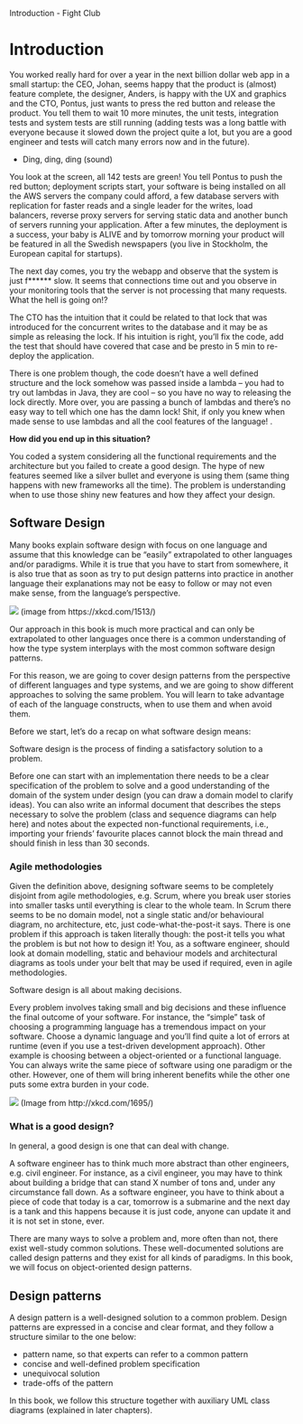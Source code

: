 Introduction - Fight Club

# Introduction

You worked really hard for over a year in the next billion dollar web app in a small startup: the CEO, Johan, seems happy that the product is (almost) feature complete, the designer, Anders, is happy with the UX and graphics and the CTO, Pontus, just wants to press the red button and release the product. You tell them to wait 10 more minutes, the unit tests, integration tests and system tests are still running (adding tests was a long battle with everyone because it slowed down the project quite a lot, but you are a good engineer and tests will catch many errors now and in the future).

- Ding, ding, ding (sound)

You look at the screen, all 142 tests are green! You tell Pontus to push the red button; deployment scripts start, your software is being installed on all the AWS servers the company could afford, a few database servers with replication for faster reads and a single leader for the writes, load balancers, reverse proxy servers for serving static data and another bunch of servers running your application. After a few minutes, the deployment is a success, your baby is ALIVE and by tomorrow morning your product will be featured in all the Swedish newspapers (you live in Stockholm, the European capital for startups).

The next day comes, you try the webapp and observe that the system is just f****** slow. It seems that connections time out and you observe in your monitoring tools that the server is not processing that many requests. What the hell is going on!?

The CTO has the intuition that it could be related to that lock that was introduced for the concurrent writes to the database and it may be as simple as releasing the lock. If his intuition is right, you'll fix the code, add the test that should have covered that case and be presto in 5 min to re-deploy the application.

There is one problem though, the code doesn't have a well defined structure and the lock somehow was passed inside a lambda -- you had to try out lambdas in Java, they are cool -- so you have no way to releasing the lock directly. More over, you are passing a bunch of lambdas and there's no easy way to tell which one has the damn lock! Shit, if only you knew when made sense to use lambdas and all the cool features of the language! .

**How did you end up in this situation?**

You coded a system considering all the functional requirements and the architecture but you failed to create a good design. The hype of new features seemed like a silver bullet and everyone is using them (same thing happens with new frameworks all the time). The problem is understanding when to use those shiny new features and how they affect your design.

## Software Design

Many books explain software design with focus on one language and assume that this knowledge can be "easily" extrapolated to other languages and/or paradigms. While it is true that you have to start from somewhere, it is also true that as soon as try to put design patterns into practice in another language their explanations may not be easy to follow or may not even make sense, from the language's perspective.

![](https://imgs.xkcd.com/comics/code_quality.png)
(image from https://xkcd.com/1513/)

Our approach in this book is much more practical and can only be extrapolated to other languages once there is a common understanding of how the type system interplays with the most common software design patterns.

For this reason, we are going to cover design patterns from the perspective of different languages and type systems, and we are going to show different approaches to solving the same problem. You will learn to take advantage of each of the language constructs, when to use them and when avoid them.

Before we start, let's do a recap on what software design means:

Software design is the process of finding a satisfactory solution to a problem.

Before one can start with an implementation there needs to be a clear specification of the problem to solve and a good understanding of the domain of the system under design (you can draw a domain model to clarify ideas). You can also write an informal document that describes the steps necessary to solve the problem (class and sequence diagrams can help here) and notes about the expected non-functional requirements, i.e., importing your friends' favourite places cannot block the main thread and should finish in less than 30 seconds.

### Agile methodologies

Given the definition above, designing software seems to be completely disjoint from agile methodologies, e.g. Scrum, where you break user stories into smaller tasks until everything is clear to the whole team. In Scrum there seems to be no domain model, not a single static and/or behavioural diagram, no architecture, etc, just code-what-the-post-it says. There is one problem if this approach is taken literally though: the post-it tells you what the problem is but not how to design it! You, as a software engineer, should look at domain modelling, static and behaviour models and architectural diagrams as tools under your belt that may be used if required, even in agile methodologies.

Software design is all about making decisions.

Every problem involves taking small and big decisions and these influence the final outcome of your software. For instance, the "simple" task of choosing a programming language has a tremendous impact on your software. Choose a dynamic language and you'll find quite a lot of errors at runtime (even if you use a test-driven development approach). Other example is choosing between a object-oriented or a functional language. You can always write the same piece of software using one paradigm or the other. However, one of them will bring inherent benefits while the other one puts some extra burden in your code.

![](https://imgs.xkcd.com/comics/code_quality_2.png)
(Image from http://xkcd.com/1695/)

### What is a good design?

In general, a good design is one that can deal with change.

A software engineer has to think much more abstract than other engineers, e.g. civil engineer. For instance, as a civil engineer, you may have to think about building a bridge that can stand X number of tons and, under any circumstance fall down.
As a software engineer, you have to think about a piece of code that today is a car, tomorrow is a submarine and the next day is a tank and this happens because it is just code, anyone can update it and it is not set in stone, ever.

There are many ways to solve a problem and, more often than not, there exist well-study common solutions. These well-documented solutions are called design patterns and they exist for all kinds of paradigms. In this book, we will focus on object-oriented design patterns.

## Design patterns

A design pattern is a well-designed solution to a common problem. Design patterns are expressed in a concise and clear format, and they follow a structure similar to the one below:

- pattern name, so that experts can refer to a common pattern
- concise and well-defined problem specification
- unequivocal solution
- trade-offs of the pattern

In this book, we follow this structure together with auxiliary UML class
diagrams (explained in later chapters).